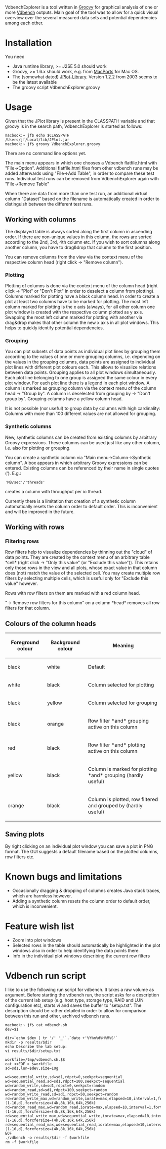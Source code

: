 VdbenchExplorer is a tool written in [http://groovy.codehaus.org/ Groovy] for graphical analysis of one or more [[Vdbench]] outputs. Main goal of the tool was to allow for a quick visual overview over the several measured data sets and potential dependencies among each other.

= Installation =

You need

* Java runtime library, >= J2SE 5.0 should work
* Groovy, >= 1.6.x should work, e.g. from [http://www.macports.org/ports.php?by=name&substr=groovy MacPorts] for Mac OS.
* The (somewhat dated) [http://jplot.sourceforge.net/ JPlot-Library]. Version 1.2.2 from 2003 seems to be the latest available
* The groovy script VdbenchExplorer.groovy

= Usage =

Given that the JPlot library is present in the CLASSPATH variable and that groovy is in the search path, VdbenchExplorer is started as follows:
<pre>
macbook:~ jf$ echo $CLASSPATH
/Users/jf/Local/lib/JPlot.jar
macbook:~ jf$ groovy VdbenchExplorer.groovy
</pre>
There are no command line options yet.

The main menu appears in which one chooses a Vdbench flatfile.html with "File->Option". Additional flatfile.html files from other vdbench runs may be added afterwards using "File->Add Table", in order to compare these test runs. Individual test runs can be removed from VdbenchExplorer again with "File->Remove Table" 

When there are data from more than one test run, an additional virtual column "Dataset" based on the filename is automatically created in order to distinguish between the different test runs.

== Working with columns ==

The displayed table is always sorted along the first column in ascending order. If there are non-unique values in this column, the rows are sorted according to the 2nd, 3rd, 4th column etc. If you wish to sort columns along another column, you have to drag&drop that column to the first position.

You can remove columns from the view via the context menu of the respective column head (right click -> "Remove column").

=== Plotting ===

Plotting of columns is done via the context menu of the column head (right click -> "Plot" or "Don't Plot" in order to deselect a column from plotting). Columns marked for plotting have a black column head. In order to create a plot at least two columns have to be marked for plotting. The most left column marked for plotting is the x axis (always), for all other column one plot window is created with the respective column plotted as y axis. Swapping the most left column marked for plotting with another via drag&drop makes that other column the new x axis in all plot windows. This helps to quickly identify potential dependencies.

=== Grouping ===

You can plot subsets of data points as individual plot lines by grouping them according to the values of one or more grouping columns, i.e. depending on the values in the grouping columns, data points are assigned to individual plot lines with different plot colours each. This allows to visualize relations between data points. Grouping applies to all plot windows simultaneously. Each plot line belonging to one group is assigned the same colour in every plot window. For each plot line there is a legend in each plot window. A column is marked as grouping column via the context menu of the column head -> "Group by". A column is deselected from grouping by -> "Don't group by". Grouping columns have a yellow column head.

It is not possible (nor useful) to group data by columns with high cardinality: Columns with more than 100 different values are not allowed for grouping.

=== Synthetic columns ===

New, synthetic columns can be created from existing columns by arbitrary Groovy expressions. These columns can be used just like any other column, i.e. also for plotting or grouping.

You can create a synthetic column via "Main menu->Column->Synthetic column". A box appears in which arbitrary Groovy expressions can be entered. Existing columns can be referenced by their name in single quotes ('). E.g.:

 'MB/sec'/'threads'

creates a column with throughput per io thread.

Currently there is a limitation that creation of a synthetic column automatically resets the column order to default order. This is inconvenient and will be improved in the future.

== Working with rows ==

=== Filtering rows ===

Row filters help to visualize dependencies by thinning out the "cloud" of data points. They are created by the context menu of an arbitrary table *cell* (right click -> "Only this value" (or "Exclude this value")). This retains only those rows in the view and all plots, whose exact value in that column does (not) match the value of the selected cell. You may create multiple row filters by selecting multiple cells, which is useful only for "Exclude this value" however.  

Rows with row filters on them are marked with a red column head.

"-> Remove row filters for this column" on a column *head* removes all row filters for that column.

== Colours of the column heads ==

{| border="1"
 !Foreground colour   !!Background colour  !!Meaning
 |-
 |black               ||white              ||Default
 |-
 |white               ||black              ||Column selected for plotting
 |
 |black               ||red                ||Row filter on this column
 |-
 |black               ||yellow             ||Column selected for grouping
 |-
 |black               ||orange             ||Row filter *and* grouping active on this column
 |-
 |red                 ||black              ||Row filter *and* plotting active on this column
 |-
 |yellow              ||black              ||Column is marked for plotting *and* grouping (hardly useful)
 |-
 |orange              ||black              ||Column is plotted, row filtered and grouped by (hardly useful)
|}

== Saving plots ==

By right clicking on an individual plot window you can save a plot in PNG format. The GUI suggests a default filename based on the plotted columns, row filters etc.

= Known bugs and limitations =

* Occasionally dragging & dropping of columns creates Java stack traces, which are harmless however.
* Adding a synthetic column resets the column order to default order, which is inconvenient.

= Feature wish list =

* Zoom into plot windows
* Selected rows in the table should automatically be highlighted in the plot windows also in order to help identifying the data points there.
* Info in the individual plot windows describing the current row filters

= Vdbench run script =

I like to use the following run script for vdbench. It takes a raw volume as argument. Before starting the vdbench run, the script asks for a description of the current lab setup (e.g. host type, storage type, RAID and LUN configuration etc), starts vi and saves the buffer to "setup.txt". The description should be rather detailed in order to allow for comparison between this run and other, archived vdbench runs.  

<pre>
macbook:~ jf$ cat vdbench.sh
dev=$1

dir=`echo $dev | tr '/' '_'`.`date +'%Y%m%d%H%M%S'`
mkdir -p results/$dir
echo Describe the lab setup:
vi results/$dir/setup.txt

workfile=/tmp/vdbench.sh.$$
cat <<EOF > $workfile
sd=sd1,lun=$dev,size=10g

wd=sequential_write,sd=sd1,rdpct=0,seekpct=sequential
wd=sequential_read,sd=sd1,rdpct=100,seekpct=sequential
wd=random_write,sd=sd1,rdpct=0,seekpct=random
wd=random_read,sd=sd1,rdpct=100,seekpct=random
wd=random_write_read,sd=sd1,rdpct=50,seekpct=random
rd=random_write_max,wd=random_write,iorate=max,elapsed=10,interval=1,forthreads=(1-16,d),forxfersize=(4k,8k,16k,64k,256k)
rd=random_read_max,wd=random_read,iorate=max,elapsed=10,interval=1,forthreads=(1-16,d),forxfersize=(4k,8k,16k,64k,256k)
rd=sequential_write_max,wd=sequential_write,iorate=max,elapsed=10,interval=1,forthreads=(1-16,d),forxfersize=(4k,8k,16k,64k,256k)
rd=sequential_read_max,wd=sequential_read,iorate=max,elapsed=10,interval=1,forthreads=(1-16,d),forxfersize=(4k,8k,16k,64k,256k)
EOF
./vdbench -o results/$dir -f $workfile
rm -f $workfile

</pre>

